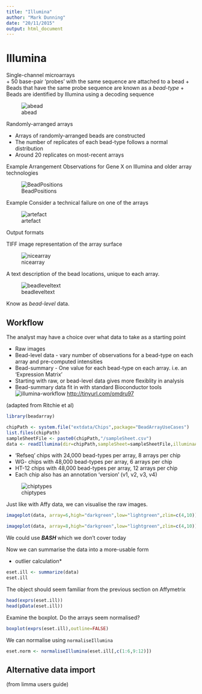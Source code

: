 ```yaml
---
title: "Illumina"
author: "Mark Dunning"
date: "20/11/2015"
output: html_document
---
```


# Illumina

Single-channel microarrays  
+ 50 base-pair 'probes' with the same sequence are attached to a bead 
+ Beads that have the same probe sequence are known as a *bead-type*
+ Beads are identified by Illumina using a decoding sequence

![abead](images/abead.png)

Randomly-arranged arrays

+ Arrays of randomly-arranged beads are constructed
+ The number of replicates of each bead-type follows a normal distribution
+ Around 20 replicates on most-recent arrays



Example Arrangement
Observations for Gene X on Illumina and older array technologies

![BeadPositions](images/BeadPositions.png)

Example
Consider a technical failure on one of the arrays

![artefact](images/BeadPositionsWArtifact.png)

Output formats

TIFF image representation of the array surface

![nicearray](images/nicearray.jpg)


A text description of the bead locations, unique to each array. 

![beadleveltext](images/beadleveltxt.jpg)

Know as *bead-level* data.

## Workflow
The analyst may have a choice over what data to take as a starting point

+ Raw images
+ Bead-level data - vary number of observations for a bead-type on each array and pre-computed intensities
+ Bead-summary - One value for each bead-type on each array. i.e. an 'Expression Matrix'
+ Starting with raw, or bead-level data gives more flexiblity in analysis
+ Bead-summary data fit in with standard Bioconductor tools
![illumina-workflow](images/CombinedFigure1WithAnno.png)
[http://tinyurl.com/omdru97](Ritchie et al)

(adapted from Ritchie et al)


```r
library(beadarray)

chipPath <- system.file("extdata/Chips",package="BeadArrayUseCases")
list.files(chipPath)
sampleSheetFile <- paste0(chipPath,"/sampleSheet.csv")
data <- readIllumina(dir=chipPath,sampleSheet=sampleSheetFile,illuminaAnnotation="Humanv3")
```


+ 'Refseq' chips with 24,000 bead-types per array, 8 arrays per chip
+  WG- chips with 48,000 bead-types per array, 6 arrays per chip
+ HT-12 chips with 48,000 bead-types per array, 12 arrays per chip
+ Each chip also has an annotation 'version' (v1, v2, v3, v4)

![chiptypes](images/chiptypes.png)

Just like with Affy data, we can visualise the raw images.

```r
imageplot(data, array=6,high="darkgreen",low="lightgreen",zlim=c(4,10))
```


```r
imageplot(data, array=8,high="darkgreen",low="lightgreen",zlim=c(4,10))
```


We could use ***BASH*** which we don't cover today

Now we can summarise the data into a more-usable form

* outlier calculation*

```r
eset.ill <- summarize(data)
eset.ill
```

The object should seem familiar from the previous section on Affymetrix

```r
head(exprs(eset.ill))
head(pData(eset.ill))
```

Examine the boxplot. Do the arrays seem normalised?

```r
boxplot(exprs(eset.ill),outline=FALSE)
```

We can normalise using `normaliseIllumina`

```r
eset.norm <- normaliseIllumina(eset.ill[,c(1:6,9:12)])
```

## Alternative data import

(from limma users guide)